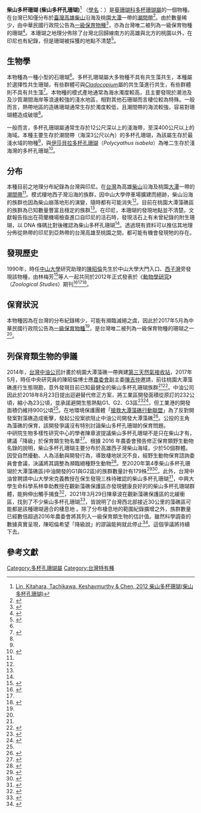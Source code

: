 {{NoteTA|G1=LS}}
{{Speciesbox
| name = 柴山多杯孔珊瑚
| genus = Polycyathus
| species = chaishanensis
| authority = Lin, Kitahara, Tachikawa, Keshavmurthy & Chen, 2012
}}

'''柴山多杯珊瑚 (柴山多杯孔珊瑚)'''<ref>[https://taibnet.sinica.edu.tw/chi/taibnet_species_detail.php?name_code=430204 Lin, Kitahara, Tachikawa, Keshavmurthy & Chen, 2012 柴山多杯珊瑚(柴山多杯孔珊瑚)] </ref> （[[學名|學名]]：{{lang|la|''Polycyathus chaishanensis''}}）是[[葵珊瑚科|葵珊瑚科]][[多杯珊瑚屬|多杯珊瑚屬]]的一個物種。在台灣已知僅分布於[[臺灣|臺灣]][[高雄|高雄]][[柴山_(高雄市)|柴山]]沿海及桃園[[桃園觀新藻礁生態系野生動物保護區|大潭]]一帶的[[潮間帶|潮間帶]]<ref>{{Cite journal|title=Lonely giant on the sand: unexpected massive Taiwanese coral, ''Polycyathus chaishanensis'' in the Datan algal reef demands a conservation focus|url=https://doi.org/10.3755/galaxea.21.1_11|last=Kuo|first=Chao-Yang|last2=Chung|first2=Aichi|date=2019|journal=Galaxea, Journal of Coral Reef Studies|issue=1|doi=10.3755/galaxea.21.1_11|volume=21|pages=11–12|issn=1883-0838|last3=Keshavmurthy|first3=Shashank|last4=Huang|first4=Ya-Yi|last5=Yang|first5=Sung-Yin|last6=Chen|first6=Chaolun Allen|access-date=2021-03-08|archive-date=2021-03-19|archive-url=https://web.archive.org/web/20210319101940/https://www.jstage.jst.go.jp/article/galaxea/21/1/21_11/_article/-char/ja/|dead-url=no}}</ref>。由於數量稀少，由中華民國行政院公告為[[臺灣保育物種列表|一級保育物種]]<ref name=":0">{{Cite journal|title=修正「海洋保育類野生動物名錄」，並自中華民國一百零九年六月一日生效。|author=海洋委員會|url=https://conservation.forest.gov.tw/File.aspx?fno=74850|journal=行政院公報|issue=79|volume=26|access-date=2021-03-08|archive-date=2021-03-19|archive-url=https://web.archive.org/web/20210319101930/https://conservation.forest.gov.tw/File.aspx?fno=74850|dead-url=no}}</ref>，亦為台灣唯二被列為一級保育物種的珊瑚<ref name=":1">{{Cite web|title=柴山多杯孔珊瑚研究登上國際期刊 環團籲中油三接遷址|url=https://udn.com/news/story/7266/4725293|accessdate=2021-03-08|author=吳姿賢|date=2020-07-23|last=|work=|publisher=聯合新聞網|language=zh-TW|archive-date=2021-03-19|archive-url=https://web.archive.org/web/20210319101931/https://udn.com/news/story/7266/4725293|dead-url=no}}</ref>。本珊瑚之地理分佈除了台灣北回歸線南方的高雄與北方的桃園以外，在印尼也有紀錄，但是珊瑚被採獲的地點不清楚<ref name="#1">{{Cite journal|title=DNA barcoding of a stowaway reef coral in the international aquarium trade results in a new distribution record|author=Bert W. Hoeksema|url=https://link.springer.com/article/10.1007/s12526-020-01075-7|journal=Marine Biodiversity|issue=50|doi=|others=Roberto Arrigoni|year=2020|volume=41|access-date=2022-02-16|archive-date=2022-02-16|archive-url=https://web.archive.org/web/20220216094131/https://link.springer.com/article/10.1007/s12526-020-01075-7|dead-url=no}}</ref>。

== 生物學 ==
本物種為一種小型的石珊瑚<ref name=":2" />。多杯孔珊瑚屬大多物種不具有共生藻共生，本種屬於選擇性共生珊瑚，有些群體可與''[[Cladocopium|Cladocopium]]''屬的共生藻進行共生，有些群體則不具有共生藻<ref name=":3">{{Cite journal|title=Demographic census confirms a stable population of the critically-endangered caryophyllid coral Polycyathus chaishanensis (Scleractinia; Caryophyllidae) in the Datan Algal Reef, Taiwan|url=https://www.nature.com/articles/s41598-020-67653-8|last=Kuo|first=Chao-Yang|last2=Keshavmurthy|first2=Shashank|date=2020-06-29|journal=Scientific Reports|issue=1|doi=10.1038/s41598-020-67653-8|volume=10|pages=10585|language=en|issn=2045-2322|last3=Chung|first3=Aichi|last4=Huang|first4=Ya-Yi|last5=Yang|first5=Sung-Yin|last6=Chen|first6=Yei-Chia|last7=Chen|first7=Chaolun Allen|access-date=2021-03-09|archive-date=2021-03-19|archive-url=https://web.archive.org/web/20210319101940/https://www.nature.com/articles/s41598-020-67653-8|dead-url=no}}</ref>。本物種的模式產地通常為海水濁度較高，且主要發現於潮池及及沙質潮間海岸等浪速較強的淺水地區，相對其他石珊瑚而言棲位較為特殊。一般而言，熱帶地區的造礁珊瑚通常生存於濁度較低，且潮間帶的海流較強，容易對珊瑚體造成破壞<ref name=":3" />。

一般而言，多杯孔珊瑚屬通常生存於12公尺深以上的淺海帶，至深400公尺以上的海域。本種主要生存於潮間帶（海深3公尺以內）的多杯孔珊瑚，為該屬生存於最淺水域的物種<ref name=":3" />，與[[伊莎貝拉多杯孔珊瑚|伊莎貝拉多杯孔珊瑚]]（''Polycyathus isabela''）為唯二生存於淺海灣的多杯孔珊瑚<ref name=":4">{{Cite web|title=陳昭倫：追尋柴山多杯孔珊瑚的保育定位 追尋曾宣示保護東沙珊瑚的陳金德|url=https://e-info.org.tw/node/206188|accessdate=2021-03-09|author=陳昭倫|work=|publisher=環境資訊中心|language=zh-hant|archive-date=2021-03-19|archive-url=https://web.archive.org/web/20210319101932/https://e-info.org.tw/node/206188|dead-url=no}}</ref>。

== 分布 ==
本種目前之地理分布紀錄為台灣與印尼。在[[臺灣|台灣]]為高雄[[柴山_(高雄市)|柴山]]沿海及桃園[[桃園觀新藻礁生態系野生動物保護區|大潭]]一帶的[[潮間帶|潮間帶]]<ref name=":3" />。模式棲地西子灣沿海的族群，因中山大學停車場擴建而絕跡，柴山沿海的族群也因為柴山崩落地形的演變，隨時都有可能消失<ref name=":4" />。目前在桃園大潭藻礁區的族群為已知數量豐富且穩定的族群<ref name=":3" />。在印尼，本珊瑚的發現地點並不清楚。文獻報告指出在荷蘭機場檢查進口自印尼的活石時，發現活石上有未曾紀錄的附生珊瑚，以 DNA 條碼比對後確認為柴山多杯孔珊瑚<ref name="#1"/>。透過現有資料可以推估其地理分佈從熱帶的印尼到亞熱帶的台灣高雄至桃園之間，都可能有機會發現牠的存在。

== 發現歷史 ==
1990年，時任[[國立中山大學|中山大學]]研究助理的[[陳昭倫|陳昭倫]]先生於中山大學大門入口、[[西子灣|西子灣]]旁發現該物種，由林梅芳<ref>{{Cite web |url=https://ddpmb.nsysu.edu.tw/p/412-1266-21525.php?Lang=zh-tw |title=林梅芳 |access-date=2021-11-18 |archive-date=2021-11-18 |archive-url=https://web.archive.org/web/20211118083623/https://ddpmb.nsysu.edu.tw/p/412-1266-21525.php?Lang=zh-tw |dead-url=no }}</ref>等人一起共同於2012年正式發表於《[[動物學研究|動物學研究]]》（''Zoological Studies''）期刊<ref name=":2">{{Cite news|url=https://www.nsysu.edu.tw/p/404-1000-54576.php?Lang=zh-tw|title=台灣特有珊瑚 環團促一級保育|author=侯俐安|date=2012-04-07|work=中國時報|accessdate=2021-03-08|archive-date=2021-12-09|archive-url=https://web.archive.org/web/20211209122057/https://www.nsysu.edu.tw/p/404-1000-54576.php?Lang=zh-tw|dead-url=no}}</ref><ref name=":4" /><ref>{{Cite journal|title=A New Shallow-Water Species, Polycyathus chaishanensis sp. nov. (Scleractinia: Caryophylliidae), from Chaishan, Kaohsiung, Taiwan.|author=Lin M.F., Kitahara M.V., Tachikawa H., Keshavmurthy S. & Chen C.A.|url=https://www.researchgate.net/publication/216249791_A_new_shallow-water_species_Polycyathus_chaishanensis_sp_nov_Scleractinia_Caryophylliidae_from_Chaishan_Kaohsiung_Taiwan|journal=''Zoological Studies''|issue=52|year=2012|volume=2|page=213-221|access-date=2021-03-09|archive-date=2021-03-19|archive-url=https://web.archive.org/web/20210319101942/https://www.researchgate.net/publication/216249791_A_new_shallow-water_species_Polycyathus_chaishanensis_sp_nov_Scleractinia_Caryophylliidae_from_Chaishan_Kaohsiung_Taiwan|dead-url=no}}</ref>。

== 保育狀況 ==
本物種因為在台灣的分布紀錄稀少，可能有瀕臨滅絕之虞，因此於2017年5月為中華民國行政院公告為[[臺灣保育物種列表|一級保育物種]]<ref name=":0" />，是台灣唯二被列為一級保育物種的珊瑚之一<ref name=":1" />。

== 列保育類生物的爭議 ==
2014年，[[台灣中油|台灣中油公司]]計畫於桃園大潭藻礁一帶興建[[觀塘液化天然氣接收站|第三天然氣接收站]]，2017年5月，時任中央研究員的陳昭倫博士應[[行政院農業委員會|農委會]]副主委[[陳吉仲|陳吉仲]]邀請，前往桃園大潭藻礁進行生態現勘，意外發現目前已知最健全的柴山多杯孔珊瑚族群<ref name=":3" /><ref>{{Cite web|title=陳昭倫／衣帶漸寬終不悔的大潭藻礁研究與保育|url=https://e-info.org.tw/node/221659|accessdate=2021-03-09|work=環境資訊中心|language=zh-hant|archive-date=2021-03-19|archive-url=https://web.archive.org/web/20210319101933/https://e-info.org.tw/node/221659|dead-url=no}}</ref>。中油公司因此於2018年8月23日提出迴避替代修正方案，將工業區開發面積從原訂的232公頃，縮小為23公頃，並承諾避開生態熱點G1、G2、G3區<ref>{{Cite web|title=監察院全球資訊網首頁|url=http://www.cy.gov.tw/News_Content.aspx?n=213&s=14859&Create=1|accessdate=2021-03-09|date=2019-11-08|work=監察院全球資訊網|language=zh-tw|archive-date=2021-03-19|archive-url=https://web.archive.org/web/20210319101948/https://www.cy.gov.tw/News_Content.aspx?n=213&s=14859&Create=1|dead-url=no}}</ref><ref name=":5">{{Cite web|title=藻礁微光|url=https://ourisland.pts.org.tw/content/4301|accessdate=2021-03-09|date=2019-03-11|work=我們的島|language=zh-hant|archive-date=2021-03-19|archive-url=https://web.archive.org/web/20210319101937/https://ourisland.pts.org.tw/content/4301|dead-url=no}}</ref>，但工業港的開發面積仍維持900公頃<ref name=":5" />。在地環境保護團體「[[搶救大潭藻礁行動聯盟|搶救大潭藻礁行動聯盟]]」為了反對開發案對藻礁造成衝擊，發起公投案欲阻止中油公司開發大潭藻礁<ref>{{Cite web|title=搶救大潭藻礁公投連署告急 環團倒數8天衝刺26萬|url=https://udn.com/news/story/7266/5263170|accessdate=2021-03-09|author=賴佩璇|date=20210220T120710Z|last=|work=聯合新聞網|language=zh-TW|archive-date=2021-03-19|archive-url=https://web.archive.org/web/20210319101938/https://udn.com/news/story/7266/5263170|dead-url=no}}</ref>。公投的主角為藻礁的保育，該開發爭議沒有特別討論柴山多杯孔珊瑚的保育問題。<br>
中研院生物多樣性研究中心的學者陳章波提議柴山多杯孔珊瑚不是只在柴山才有，建議「降級」於保育類生物名單<ref>{{Cite web |url=https://e-info.org.tw/node/205793 |title=中油第三接收站引生態論戰 陳章波建議「降級」柴山多杯孔珊瑚 |access-date=2021-11-18 |archive-date=2021-11-18 |archive-url=https://web.archive.org/web/20211118091356/https://e-info.org.tw/node/205793 |dead-url=no }}</ref>。根據 2016 年農委會預告修正保育類野生動物名錄的說明，柴山多杯孔珊瑚主要分布於高雄西子灣柴山海域，少於50個群體。因受自然擾動、人為活動與開發行為，導致棲地狀況不良，經野生動物保育諮詢委員會會議，決議將其調整為瀕臨絕種野生動物<ref>{{Cite web |url=https://conservation.forest.gov.tw/latest/0059487 |title=農委會預告修正保育類野生動物名錄 |access-date=2021-11-18 |archive-date=2021-11-18 |archive-url=https://web.archive.org/web/20211118091538/https://conservation.forest.gov.tw/latest/0059487 |dead-url=no }}</ref>。至2020年第4季柴山多杯孔珊瑚於大潭藻礁區(中油開發的G1與G2區)的族群數量計有179株<ref>{{Cite web |url=https://www.cpc.com.tw/cl.aspx?n=3409 |title=柴山多杯孔珊瑚監測報告 |access-date=2021-11-18 |archive-date=2021-11-30 |archive-url=https://web.archive.org/web/20211130082036/https://www.cpc.com.tw/cl.aspx?n=3409 |dead-url=no }}</ref><ref>{{Cite web |url=https://ws.cpc.com.tw/Download.ashx?u=LzAwMS9VcGxvYWQvMS9yZWxmaWxlLzAvMzQwOS9lNjEwN2ZiYy1hMmJlLTQxYjQtYTk5Ny04ZDA0NmJjMmNlZjMucGRm&n=MjAyMOW5tOesrDTlraPmn7TlsbHlpJrmna%2flrZTnj4rnkZroqr%2fmn6Xlj4rnm6PmuKwucGRm |title=2020年第4季柴山多杯孔珊瑚調查及監測 |access-date=2021-11-18 |archive-date=2021-11-14 |archive-url=https://web.archive.org/web/20211114124201/https://ws.cpc.com.tw/Download.ashx?u=LzAwMS9VcGxvYWQvMS9yZWxmaWxlLzAvMzQwOS9lNjEwN2ZiYy1hMmJlLTQxYjQtYTk5Ny04ZDA0NmJjMmNlZjMucGRm&n=MjAyMOW5tOesrDTlraPmn7TlsbHlpJrmna%2FlrZTnj4rnkZroqr%2Fmn6Xlj4rnm6PmuKwucGRm |dead-url=no }}</ref>。此外，台灣中油曾聘請中山大學宋克義教授在保生發現三株待確認的柴山多杯孔珊瑚<ref>{{Cite web |url=https://e-info.org.tw/node/212461 |title=陳昭倫：從消失的柴山多杯孔珊瑚原鄉看大潭藻礁保留的必要性 |access-date=2021-11-18 |archive-date=2021-11-18 |archive-url=https://web.archive.org/web/20211118091830/https://e-info.org.tw/node/212461 |dead-url=no }}</ref>，中興大學生命科學系林幸助教授在觀新藻礁保護區亦發現健康良好的的柴山多杯孔珊瑚群體，能夠伸出觸手捕食<ref>{{Cite web |url=https://www.storm.mg/article/4085134 |title=林幸助觀點：「反三接方」告訴我關於大潭藻礁生態的五大驚奇 |access-date=2021-12-08 |archive-date=2021-12-08 |archive-url=https://web.archive.org/web/20211208073421/https://www.storm.mg/article/4085134 |dead-url=no }}</ref>，2021年3月29日陳章波在觀新藻礁保護區的北緩衝區，找到了不少柴山多杯孔珊瑚<ref>{{Cite web |url=https://tw.appledaily.com/forum/20210424/J2YWKENYLVA5BLILVCVFNF7YEY/ |title=藉發展行復育之實　提升藻礁生態（陳章波） |access-date=2021-12-12 |archive-date=2021-12-12 |archive-url=https://web.archive.org/web/20211212110930/https://tw.appledaily.com/forum/20210424/J2YWKENYLVA5BLILVCVFNF7YEY/ |dead-url=no }}</ref>，皆說明了台灣西北部接近30公里的藻礁區可能都是該種珊瑚適合的棲息地 。除了分布棲息地的範圍紀錄擴增之外，族群數量已經數倍超過2016年農委會將其列入一級保育類生物的估計值。雖然科學調查的數據真實呈現，陳昭倫希望「降級說」的謬論能夠就此停止<ref>{{Cite web |url=https://e-info.org.tw/node/206188 |title=追尋柴山多杯孔珊瑚的保育定位 追尋曾宣示保護東沙珊瑚的陳金德 |access-date=2021-03-09 |archive-date=2021-03-19 |archive-url=https://web.archive.org/web/20210319101932/https://e-info.org.tw/node/206188 |dead-url=no }}</ref>。這個爭議將持續下去。

==參考文獻==
{{reflist|30em}}

{{Taxonbar|Q14147912}}

[[Category:多杯孔珊瑚屬|Category:多杯孔珊瑚屬]]
[[Category:台灣特有種|Category:台灣特有種]]
